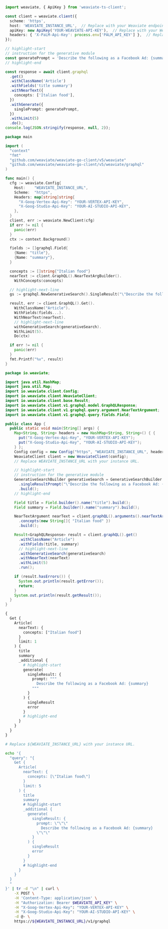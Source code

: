 
<Tabs groupId="languages">
<TabItem value="py" label="Python">
    <FilteredTextBlock
      text={PyCode}
      startMarker="# START GenerativeGoogle"
      endMarker="# END GenerativeGoogle"
      language="py"
    />
</TabItem>
<TabItem value="js" label="JS/TS Client v2">

```ts
import weaviate, { ApiKey } from 'weaviate-ts-client';

const client = weaviate.client({
  scheme: 'https',
  host: 'WEAVIATE_INSTANCE_URL',  // Replace with your Weaviate endpoint
  apiKey: new ApiKey('YOUR-WEAVIATE-API-KEY'),  // Replace with your Weaviate API key
  headers: { 'X-PaLM-Api-Key': process.env['PALM_API_KEY'] },  // Replace with your GOOGLE API key
});

// highlight-start
// instruction for the generative module
const generatePrompt = 'Describe the following as a Facebook Ad: {summary}';
// highlight-end

const response = await client.graphql
  .get()
  .withClassName('Article')
  .withFields('title summary')
  .withNearText({
    concepts: ['Italian food'],
  })
  .withGenerate({
    singlePrompt: generatePrompt,
  })
  .withLimit(5)
  .do();
console.log(JSON.stringify(response, null, 2));
```

</TabItem>
<TabItem value="go" label="Go">

```go
package main

import (
  "context"
  "fmt"
  "github.com/weaviate/weaviate-go-client/v5/weaviate"
  "github.com/weaviate/weaviate-go-client/v5/weaviate/graphql"
)

func main() {
  cfg := weaviate.Config{
    Host:    "WEAVIATE_INSTANCE_URL",
    Scheme:  "https",
    Headers: map[string]string{
      "X-Goog-Vertex-Api-Key": "YOUR-VERTEX-API-KEY",
      "X-Goog-Studio-Api-Key": "YOUR-AI-STUDIO-API-KEY",
    },
  }
  client, err := weaviate.NewClient(cfg)
  if err != nil {
    panic(err)
  }
  ctx := context.Background()

  fields := []graphql.Field{
    {Name: "title"},
    {Name: "summary"},
  }

  concepts := []string{"Italian food"}
  nearText := client.GraphQL().NearTextArgBuilder().
    WithConcepts(concepts)

  // highlight-next-line
  gs := graphql.NewGenerativeSearch().SingleResult("\"Describe the following as a Facebook Ad: {summary}\"")

  result, err := client.GraphQL().Get().
    WithClassName("Article").
    WithFields(fields...).
    WithNearText(nearText).
    // highlight-next-line
    withGenerativeSearch(generativeSearch).
    WithLimit(5).
    Do(ctx)

  if err != nil {
    panic(err)
  }
  fmt.Printf("%v", result)
}
```

</TabItem>
<TabItem value="java" label="Java">

```java
package io.weaviate;

import java.util.HashMap;
import java.util.Map;
import io.weaviate.client.Config;
import io.weaviate.client.WeaviateClient;
import io.weaviate.client.base.Result;
import io.weaviate.client.v1.graphql.model.GraphQLResponse;
import io.weaviate.client.v1.graphql.query.argument.NearTextArgument;
import io.weaviate.client.v1.graphql.query.fields.Field;

public class App {
  public static void main(String[] args) {
    Map<String, String> headers = new HashMap<String, String>() { {
      put("X-Goog-Vertex-Api-Key", "YOUR-VERTEX-API-KEY");
      put("X-Goog-Studio-Api-Key", "YOUR-AI-STUDIO-API-KEY");
    } };
    Config config = new Config("https", "WEAVIATE_INSTANCE_URL", headers);
    WeaviateClient client = new WeaviateClient(config);
    // Replace WEAVIATE_INSTANCE_URL with your instance URL.

    // highlight-start
    // instruction for the generative module
    GenerativeSearchBuilder generativeSearch = GenerativeSearchBuilder.builder()
      .singleResultPrompt("\"Describe the following as a Facebook Ad: {summary}\"")
      .build();
    // highlight-end

    Field title = Field.builder().name("title").build();
    Field summary = Field.builder().name("summary").build();

    NearTextArgument nearText = client.graphQL().arguments().nearTextArgBuilder()
      .concepts(new String[]{ "Italian food" })
      .build();

    Result<GraphQLResponse> result = client.graphQL().get()
      .withClassName("Article")
      .withFields(title, summary)
      // highlight-next-line
      .withGenerativeSearch(generativeSearch)
      .withNearText(nearText)
      .withLimit(5)
      .run();

    if (result.hasErrors()) {
      System.out.println(result.getError());
      return;
    }
    System.out.println(result.getResult());
  }
}
```

</TabItem>
<TabItem value="graphql" label="GraphQL">

```graphql
{
  Get {
    Article(
      nearText: {
        concepts: ["Italian food"]
      }
      limit: 1
    ) {
      title
      summary
      _additional {
        # highlight-start
        generate(
          singleResult: {
            prompt: """
              Describe the following as a Facebook Ad: {summary}
            """
          }
        ) {
          singleResult
          error
        }
        # highlight-end
      }
    }
  }
}
```

</TabItem>
<TabItem value="curl" label="Curl">

```bash
# Replace ${WEAVIATE_INSTANCE_URL} with your instance URL.

echo '{
  "query": "{
    Get {
      Article(
        nearText: {
          concepts: [\"Italian food\"]
        }
        limit: 5
      ) {
        title
        summary
        # highlight-start
        _additional {
          generate(
            singleResult: {
              prompt: \"\"\"
                Describe the following as a Facebook Ad: {summary}
              \"\"\"
            }
          ) {
            singleResult
            error
          }
        }
        # highlight-end
      }
    }
  }
  "
}' | tr -d "\n" | curl \
    -X POST \
    -H 'Content-Type: application/json' \
    -H "Authorization: Bearer $WEAVIATE_API_KEY" \
    -H "X-Goog-Vertex-Api-Key": "YOUR-VERTEX-API-KEY" \
    -H "X-Goog-Studio-Api-Key": "YOUR-AI-STUDIO-API-KEY" \
    -d @- \
    https://${WEAVIATE_INSTANCE_URL}/v1/graphql
```

</TabItem>
</Tabs>
